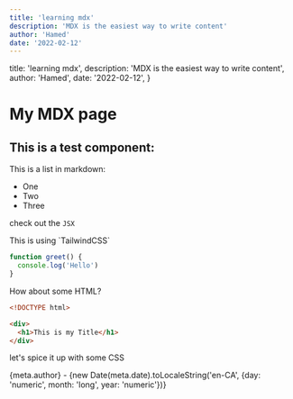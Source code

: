 ```yaml
---
title: 'learning mdx'
description: 'MDX is the easiest way to write content'
author: 'Hamed'
date: '2022-02-12'
---
```



  title: 'learning mdx',
  description: 'MDX is the easiest way to write content',
  author: 'Hamed',
  date: '2022-02-12',
}

# My MDX page

## This is a test component:

<Test title={meta.title} />

This is a list in markdown:

- One
- Two
- Three

check out the `JSX`

<div className='text-white bg-emerald-400 rounded px-4'>
  This is using `TailwindCSS`
</div>

```js
function greet() {
  console.log('Hello')
}
```

How about some HTML?

```html
<!DOCTYPE html>

<div>
  <h1>This is my Title</h1>
</div>
```

let's spice it up with some CSS

{meta.author} - {new Date(meta.date).toLocaleString('en-CA', {day: 'numeric', month: 'long', year: 'numeric'})}

